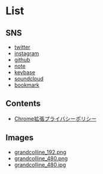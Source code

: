 
<Layout>

# List

## SNS

- [twitter](https://twitter.com/grandcolline)
- [instagram](https://www.instagram.com/grandcolline)
- [github](https://github.com/grandcolline/)
- [note](https://note.com/grandcolline/)
- [keybase](https://keybase.io/grandcolline/)
- [soundcloud](https://soundcloud.com/grandcolline/)
- [bookmark](https://b.hatena.ne.jp/grandcolline/bookmark)

## Contents

- [Chrome拡張プライバシーポリシー](/contents/policy-for-chrome-extention)

## Images

- [grandcolline_192.png](/img/icons/grandcolline_192.png)
- [grandcolline_480.png](/img/icons/grandcolline_480.png)
- [grandcolline_480.jpg](/img/icons/grandcolline_480.jpg)

</Layout>
